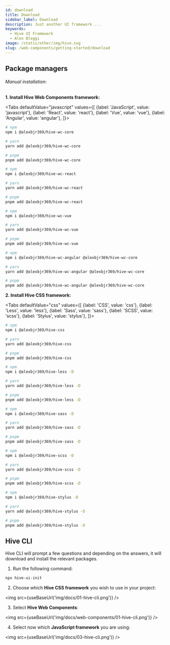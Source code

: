 ```yaml
---
id: download
title: Download
sidebar_label: Download
description: Just another UI framework ...
keywords:
  - Hive UI Framework
  - Alex Bleggi
image: /static/other/img/hive.svg
slug: /web-components/getting-started/download
---
```



## Package managers

###### Manual installation:

**1. Install Hive Web Components framework:**

<Tabs
  defaultValue="javascript"
  values={[
    {label: 'JavaScript', value: 'javascript'},
    {label: 'React', value: 'react'},
    {label: 'Vue', value: 'vue'},
    {label: 'Angular', value: 'angular'},
  ]}>
  <TabItem value="javascript">

```bash
# npm
npm i @alexbjr369/hive-wc-core

# yarn
yarn add @alexbjr369/hive-wc-core

# pnpm
pnpm add @alexbjr369/hive-wc-core
```

  </TabItem>
  <TabItem value="react">

```bash
# npm
npm i @alexbjr369/hive-wc-react

# yarn
yarn add @alexbjr369/hive-wc-react

# pnpm
pnpm add @alexbjr369/hive-wc-react
```

  </TabItem>
  <TabItem value="vue">

```bash
# npm
npm i @alexbjr369/hive-wc-vue

# yarn
yarn add @alexbjr369/hive-wc-vue

# pnpm
pnpm add @alexbjr369/hive-wc-vue
```

  </TabItem>
  <TabItem value="angular">

```bash
# npm
npm i @alexbjr369/hive-wc-angular @alexbjr369/hive-wc-core

# yarn
yarn add @alexbjr369/hive-wc-angular @alexbjr369/hive-wc-core

# pnpm
pnpm add @alexbjr369/hive-wc-angular @alexbjr369/hive-wc-core
```

  </TabItem>
</Tabs>

**2. Install Hive CSS framework:**

<Tabs
  defaultValue="css"
  values={[
    {label: 'CSS', value: 'css'},
    {label: 'Less', value: 'less'},
    {label: 'Sass', value: 'sass'},
    {label: 'SCSS', value: 'scss'},
    {label: 'Stylus', value: 'stylus'},
  ]}>
  <TabItem value="css">

```bash
# npm
npm i @alexbjr369/hive-css

# yarn
yarn add @alexbjr369/hive-css

# pnpm
pnpm add @alexbjr369/hive-css
```

  </TabItem>
  <TabItem value="less">

```bash
# npm
npm i @alexbjr369/hive-less -D

# yarn
yarn add @alexbjr369/hive-less -D

# pnpm
pnpm add @alexbjr369/hive-less -D
```

  </TabItem>
  <TabItem value="sass">

```bash
# npm
npm i @alexbjr369/hive-sass -D

# yarn
yarn add @alexbjr369/hive-sass -D

# pnpm
pnpm add @alexbjr369/hive-sass -D
```

  </TabItem>
  <TabItem value="scss">

```bash
# npm
npm i @alexbjr369/hive-scss -D

# yarn
yarn add @alexbjr369/hive-scss -D

# pnpm
pnpm add @alexbjr369/hive-scss -D
```

  </TabItem>
  <TabItem value="stylus">

```bash
# npm
npm i @alexbjr369/hive-stylus -D

# yarn
yarn add @alexbjr369/hive-stylus -D

# pnpm
pnpm add @alexbjr369/hive-stylus -D
```

  </TabItem>
</Tabs>

## Hive CLI

Hive CLI will prompt a few questions and depending on the answers, it will download and install the relevant packages.

1. Run the following command:

```bash
npx hive-ui-init
```

2. Choose which **Hive CSS framework** you wish to use in your project:

<img src={useBaseUrl('img/docs/01-hive-cli.png')} />

3. Select **Hive Web Components**:

<img src={useBaseUrl('img/docs/web-components/01-hive-cli.png')} />

4. Select now which **JavaScript framework** you are using:

<img src={useBaseUrl('img/docs/03-hive-cli.png')} />
